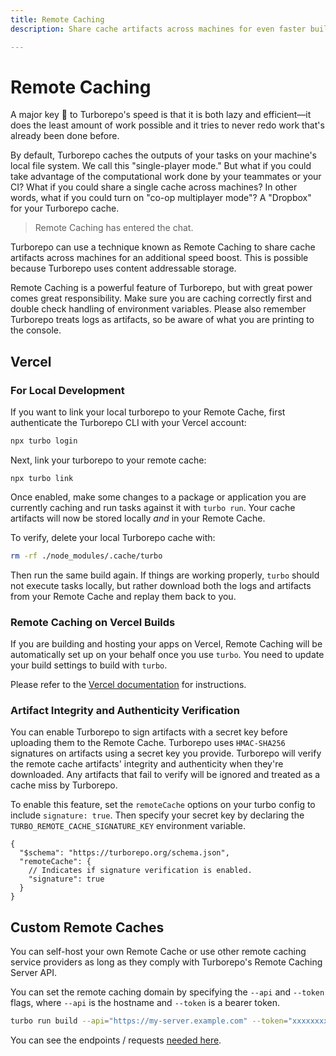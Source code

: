 ```yaml
---
title: Remote Caching
description: Share cache artifacts across machines for even faster builds.

---
```



# Remote Caching

A major key 🔑 to Turborepo's speed is that it is both lazy and efficient—it does the least amount of work possible and it tries to never redo work that's already been done before.

By default, Turborepo caches the outputs of your tasks on your machine's local file system. We call this "single-player mode." But what if you could take advantage of the computational work done by your teammates or your CI? What if you could share a single cache across machines? In other words, what if you could turn on "co-op multiplayer mode"? A "Dropbox" for your Turborepo cache.

> Remote Caching has entered the chat.

Turborepo can use a technique known as Remote Caching to share cache artifacts across machines for an additional speed boost. This is possible because Turborepo uses content addressable storage.

<Callout>
  Remote Caching is a powerful feature of Turborepo, but with great power comes great responsibility. Make sure you are caching correctly first and double check handling of environment variables. Please also remember Turborepo treats logs as artifacts, so be aware of what you are printing to the console.
</Callout>

## Vercel

### For Local Development

If you want to link your local turborepo to your Remote Cache, first authenticate the Turborepo CLI with your Vercel account:

```sh
npx turbo login
```

Next, link your turborepo to your remote cache:

```
npx turbo link
```

Once enabled, make some changes to a package or application you are currently caching and run tasks against it with `turbo run`.
Your cache artifacts will now be stored locally _and_ in your Remote Cache.

To verify, delete your local Turborepo cache with:

```sh
rm -rf ./node_modules/.cache/turbo
```

Then run the same build again. If things are working properly, `turbo` should not execute tasks locally, but rather download both the logs and artifacts from your Remote Cache and replay them back to you.

### Remote Caching on Vercel Builds

If you are building and hosting your apps on Vercel, Remote Caching will be automatically set up on your behalf once you use `turbo`. You need to update your build settings to build with `turbo`.

Please refer to the [Vercel documentation](https://vercel.com/docs/concepts/git/monorepos#turborepo?utm_source=turborepo.org&utm_medium=referral&utm_campaign=docs-link) for instructions.

### Artifact Integrity and Authenticity Verification

You can enable Turborepo to sign artifacts with a secret key before uploading them to the Remote Cache. Turborepo uses `HMAC-SHA256` signatures on artifacts using a secret key you provide.
Turborepo will verify the remote cache artifacts' integrity and authenticity when they're downloaded.
Any artifacts that fail to verify will be ignored and treated as a cache miss by Turborepo.

To enable this feature, set the `remoteCache` options on your turbo config to include `signature: true`. Then specify your secret key by declaring the `TURBO_REMOTE_CACHE_SIGNATURE_KEY` environment variable.

```jsonc
{
  "$schema": "https://turborepo.org/schema.json",
  "remoteCache": {
    // Indicates if signature verification is enabled.
    "signature": true
  }
}
```

## Custom Remote Caches

You can self-host your own Remote Cache or use other remote caching service providers as long as they comply with Turborepo's Remote Caching Server API.

You can set the remote caching domain by specifying the `--api` and `--token` flags, where `--api` is the hostname and `--token` is a bearer token.

```sh
turbo run build --api="https://my-server.example.com" --token="xxxxxxxxxxxxxxxxx"
```

You can see the endpoints / requests [needed here](https://github.com/vercel/turborepo/blob/main/cli/internal/client/client.go).
